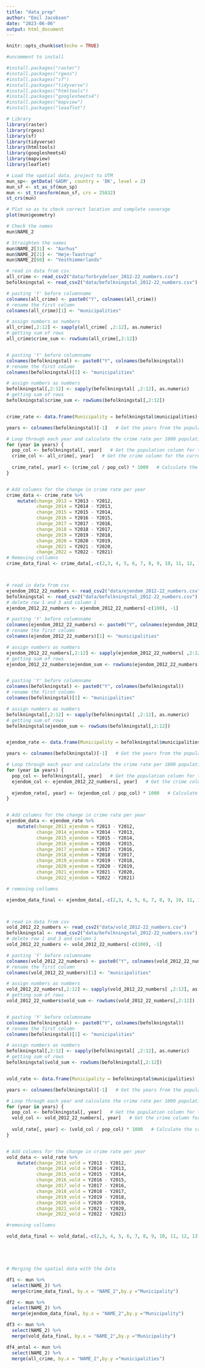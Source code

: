 ```yaml
---
title: "data_prep"
author: "Emil Jacobsen"
date: "2023-06-06"
output: html_document
---
```


```r
knitr::opts_chunk$set(echo = TRUE)
```


```r
#uncomment to install

#install.packages("raster")
#install.packages("rgeos")
#install.packages("sf")
#install.packages("tidyverse")
#install.packages("htmltools")
#install.packages("googlesheets4")
#install.packages("mapview")
#install.packages("leaaflet")

# Library 
library(raster)
library(rgeos)
library(sf)
library(tidyverse)
library(htmltools)
library(googlesheets4)
library(mapview)
library(leaflet)
```


```r

# Load the spatial data, project to UTM
mun_sp<- getData('GADM', country = 'DK', level = 2)
mun_sf <- st_as_sf(mun_sp)
mun <- st_transform(mun_sf, crs = 25832)
st_crs(mun)

# Plot so as to check correct location and complete coverage
plot(mun$geometry)

# Check the names
mun$NAME_2

# Straighten the names 
mun$NAME_2[31] <- "Aarhus"
mun$NAME_2[21] <- "Høje-Taastrup"
mun$NAME_2[60] <- "Vesthimmerlands"


```


```r
# read in data from csv
all_crime <- read_csv2("data/forbrydelser_2012-22_numbers.csv")
befolkningstal <- read_csv2("data/befolkningstal_2012-22_numbers.csv")

# pasting 'Y' before columnname
colnames(all_crime) <- paste0("Y", colnames(all_crime))
# rename the first column
colnames(all_crime)[1] <- "municipalities"

# assign numbers as numbers
all_crime[,2:12] <- sapply(all_crime[ ,2:12], as.numeric)
# getting sum of rows
all_crime$crime_sum <- rowSums(all_crime[,2:12])


# pasting 'Y' before columnname
colnames(befolkningstal) <- paste0("Y", colnames(befolkningstal))
# rename the first column
colnames(befolkningstal)[1] <- "municipalities"

# assign numbers as numbers
befolkningstal[,2:12] <- sapply(befolkningstal[ ,2:12], as.numeric)
# getting sum of rows
befolkningstal$crime_sum <- rowSums(befolkningstal[,2:12])


crime_rate <- data.frame(Municipality = befolkningstal$municipalities)   # Create a new dataset with the Municipality column from the population dataset

years <- colnames(befolkningstal)[-1]   # Get the years from the population dataset columns

# Loop through each year and calculate the crime rate per 1000 population
for (year in years) {
  pop_col <- befolkningstal[, year]   # Get the population column for the current year
  crime_col <- all_crime[, year]   # Get the crime column for the current year
  
  crime_rate[, year] <- (crime_col / pop_col) * 1000   # Calculate the crime rate per 1000 population for the current year
}


# Add columns for the change in crime rate per year
crime_data <- crime_rate %>%
    mutate(change_2013 = Y2013 - Y2012,
           change_2014 = Y2014 - Y2013,
           change_2015 = Y2015 - Y2014,
           change_2016 = Y2016 - Y2015,
           change_2017 = Y2017 - Y2016,
           change_2018 = Y2018 - Y2017,
           change_2019 = Y2019 - Y2018,
           change_2020 = Y2020 - Y2019,
           change_2021 = Y2021 - Y2020,
           change_2022 = Y2022 - Y2021)
# Removing collumns
crime_data_final <- crime_data[,-c(2,3, 4, 5, 6, 7, 8, 9, 10, 11, 12, 13)] 




```

```r
# read in data from csv
ejendom_2012_22_numbers <- read_csv2("data/ejendom_2012-22_numbers.csv")
befolkningstal <- read_csv2("data/befolkningstal_2012-22_numbers.csv")
# delete row 1 and 3 and column 1
ejendom_2012_22_numbers <- ejendom_2012_22_numbers[-c(100), -1] 

# pasting 'Y' before columnname
colnames(ejendom_2012_22_numbers) <- paste0("Y", colnames(ejendom_2012_22_numbers))
# rename the first column
colnames(ejendom_2012_22_numbers)[1] <- "municipalities"

# assign numbers as numbers
ejendom_2012_22_numbers[,2:12] <- sapply(ejendom_2012_22_numbers[ ,2:12], as.numeric)
# getting sum of rows
ejendom_2012_22_numbers$ejendom_sum <- rowSums(ejendom_2012_22_numbers[,2:12])


# pasting 'Y' before columnname
colnames(befolkningstal) <- paste0("Y", colnames(befolkningstal))
# rename the first column
colnames(befolkningstal)[1] <- "municipalities"

# assign numbers as numbers
befolkningstal[,2:12] <- sapply(befolkningstal[ ,2:12], as.numeric)
# getting sum of rows
befolkningstal$ejendom_sum <- rowSums(befolkningstal[,2:12])


ejendom_rate <- data.frame(Municipality = befolkningstal$municipalities)   # Create a new dataset with the Municipality column from the population dataset

years <- colnames(befolkningstal)[-1]   # Get the years from the population dataset columns

# Loop through each year and calculate the crime rate per 1000 population
for (year in years) {
  pop_col <- befolkningstal[, year]   # Get the population column for the current year
  ejendom_col <- ejendom_2012_22_numbers[, year]   # Get the crime column for the current year
  
  ejendom_rate[, year] <- (ejendom_col / pop_col) * 1000   # Calculate the crime rate per 1000 population for the current year
}


# Add columns for the change in crime rate per year
ejendom_data <- ejendom_rate %>%
    mutate(change_2013_ejendom = Y2013 - Y2012,
           change_2014_ejendom = Y2014 - Y2013,
           change_2015_ejendom = Y2015 - Y2014,
           change_2016_ejendom = Y2016 - Y2015,
           change_2017_ejendom = Y2017 - Y2016,
           change_2018_ejendom = Y2018 - Y2017,
           change_2019_ejendom = Y2019 - Y2018,
           change_2020_ejendom = Y2020 - Y2019,
           change_2021_ejendom = Y2021 - Y2020,
           change_2022_ejendom = Y2022 - Y2021)

# removing collumns

ejendom_data_final <- ejendom_data[,-c(2,3, 4, 5, 6, 7, 8, 9, 10, 11, 12, 13)] 




```
```r
# read in data from csv
vold_2012_22_numbers <- read_csv2("data/vold_2012-22_numbers.csv")
befolkningstal <- read_csv2("data/befolkningstal_2012-22_numbers.csv")
# delete row 1 and 3 and column 1
vold_2012_22_numbers <- vold_2012_22_numbers[-c(100), -1] 

# pasting 'Y' before columnname
colnames(vold_2012_22_numbers) <- paste0("Y", colnames(vold_2012_22_numbers))
# rename the first column
colnames(vold_2012_22_numbers)[1] <- "municipalities"

# assign numbers as numbers
vold_2012_22_numbers[,2:12] <- sapply(vold_2012_22_numbers[ ,2:12], as.numeric)
# getting sum of rows
vold_2012_22_numbers$vold_sum <- rowSums(vold_2012_22_numbers[,2:12])


# pasting 'Y' before columnname
colnames(befolkningstal) <- paste0("Y", colnames(befolkningstal))
# rename the first column
colnames(befolkningstal)[1] <- "municipalities"

# assign numbers as numbers
befolkningstal[,2:12] <- sapply(befolkningstal[ ,2:12], as.numeric)
# getting sum of rows
befolkningstal$vold_sum <- rowSums(befolkningstal[,2:12])


vold_rate <- data.frame(Municipality = befolkningstal$municipalities)   # Create a new dataset with the Municipality column from the population dataset

years <- colnames(befolkningstal)[-1]   # Get the years from the population dataset columns

# Loop through each year and calculate the crime rate per 1000 population
for (year in years) {
  pop_col <- befolkningstal[, year]   # Get the population column for the current year
  vold_col <- vold_2012_22_numbers[, year]   # Get the crime column for the current year
  
  vold_rate[, year] <- (vold_col / pop_col) * 1000   # Calculate the crime rate per 1000 population for the current year
}


# Add columns for the change in crime rate per year
vold_data <- vold_rate %>%
    mutate(change_2013_vold = Y2013 - Y2012,
           change_2014_vold = Y2014 - Y2013,
           change_2015_vold = Y2015 - Y2014,
           change_2016_vold = Y2016 - Y2015,
           change_2017_vold = Y2017 - Y2016,
           change_2018_vold = Y2018 - Y2017,
           change_2019_vold = Y2019 - Y2018,
           change_2020_vold = Y2020 - Y2019,
           change_2021_vold = Y2021 - Y2020,
           change_2022_vold = Y2022 - Y2021)

#removing collumns

vold_data_final <- vold_data[,-c(2,3, 4, 5, 6, 7, 8, 9, 10, 11, 12, 13)] 






```





```r

# Merging the spatial data with the data

df1 <- mun %>% 
  select(NAME_2) %>% 
  merge(crime_data_final, by.x = "NAME_2",by.y ="Municipality")

df2 <- mun %>% 
  select(NAME_2) %>% 
  merge(ejendom_data_final, by.x = "NAME_2",by.y ="Municipality")

df3 <- mun %>% 
  select(NAME_2) %>% 
  merge(vold_data_final, by.x = "NAME_2",by.y ="Municipality")

df4_antal <- mun %>% 
  select(NAME_2) %>% 
  merge(all_crime, by.x = "NAME_2",by.y ="municipalities")

```

